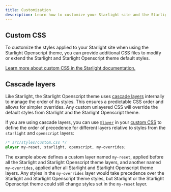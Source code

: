 ```yaml
---
title: Customization
description: Learn how to customize your Starlight site and the Starlight Openscript theme with custom CSS.
---
```


## Custom CSS

To customize the styles applied to your Starlight site when using the Starlight Openscript theme, you can provide additional CSS files to modify or extend the Starlight and Starlight Openscript theme default styles.

[Learn more about custom CSS in the Starlight documentation.](https://starlight.astro.build/guides/css-and-tailwind/#custom-css-styles)

## Cascade layers

Like Starlight, the Starlight Openscript theme uses [cascade layers](https://developer.mozilla.org/en-US/docs/Learn/CSS/Building_blocks/Cascade_layers) internally to manage the order of its styles.
This ensures a predictable CSS order and allows for simpler overrides.
Any custom unlayered CSS will override the default styles from Starlight and the Starlight Openscript theme.

If you are using cascade layers, you can use [`@layer`](https://developer.mozilla.org/en-US/docs/Web/CSS/@layer) in your [custom CSS](https://starlight.astro.build/guides/css-and-tailwind/#custom-css-styles) to define the order of precedence for different layers relative to styles from the `starlight` and `openscript` layers:

```css "starlight" "openscript"
/* src/styles/custom.css */
@layer my-reset, starlight, openscript, my-overrides;
```

The example above defines a custom layer named `my-reset`, applied before all the Starlight and Starlight Openscript theme layers, and another named `my-overrides`, applied after all Starlight and Starlight Openscript theme layers.
Any styles in the `my-overrides` layer would take precedence over the Starlight and Starlight Openscript theme styles, but Starlight or the Starlight Openscript theme could still change styles set in the `my-reset` layer.
